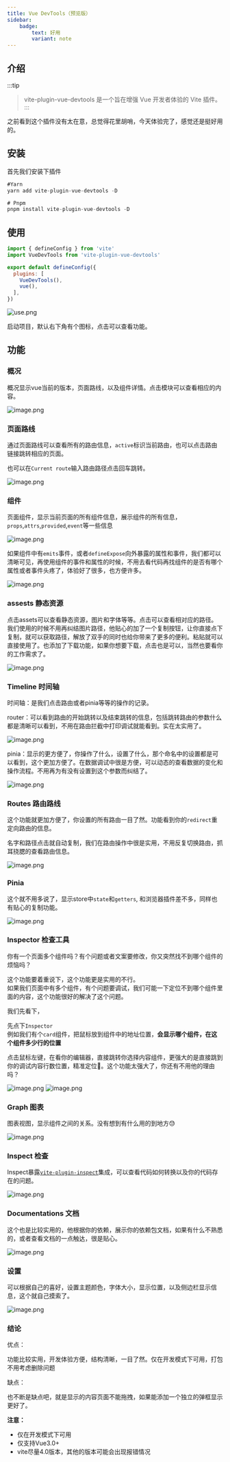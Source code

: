 ```yaml
---
title: Vue DevTools（预览版）
sidebar:
    badge:
        text: 好用
        variant: note
---
```


## 介绍

:::tip
>vite-plugin-vue-devtools 是一个旨在增强 Vue 开发者体验的 Vite 插件。
:::

之前看到这个插件没有太在意，总觉得花里胡哨，今天体验完了，感觉还是挺好用的。

## 安装

首先我们安装下插件

```js
#Yarn
yarn add vite-plugin-vue-devtools -D

# Pnpm
pnpm install vite-plugin-vue-devtools -D
```

## 使用

```js
import { defineConfig } from 'vite'
import VueDevTools from 'vite-plugin-vue-devtools'

export default defineConfig({
  plugins: [
    VueDevTools(),
    vue(),
  ],
})
```

![use.png](/blog/images/plugins/devtools/use.png)

启动项目，默认右下角有个图标，点击可以查看功能。

## 功能

### 概况

概况显示vue当前的版本，页面路线，以及组件详情。点击模块可以查看相应的内容。

![image.png](/blog/images/plugins/devtools/overview.png)

### 页面路线

通过页面路线可以查看所有的路由信息，`active`标识当前路由，也可以点击路由链接跳转相应的页面。

也可以在`Current route`输入路由路径点击回车跳转。

![image.png](/blog/images/plugins/devtools/pages.png)

### 组件

页面组件，显示当前页面的所有组件信息，展示组件的所有信息，`props`,`attrs`,`provided`,`event`等一些信息

![image.png](/blog/images/plugins/devtools/components.png)

如果组件中有`emits`事件，或者`defineExpose`向外暴露的属性和事件，我们都可以清晰可见，再使用组件的事件和属性的时候，不用去看代码再找组件的是否有哪个属性或者事件头疼了，体验好了很多，也方便许多。

![image.png](/blog/images/plugins/devtools/emits.png)

### assests 静态资源

点击assets可以查看静态资源，图片和字体等等。点击可以查看相对应的路径。我们使用的时候不用再纠结图片路径，他贴心的加了一个复制按钮，让你直接点下复制，就可以获取路径，解放了双手的同时也给你带来了更多的便利。粘贴就可以直接使用了。也添加了下载功能，如果你想要下载，点击也是可以，当然也要看你的工作需求了。

![image.png](/blog/images/plugins/devtools/assets.png)

### Timeline 时间轴

时间轴：是我们点击路由或者pinia等等的操作的记录。

router：可以看到路由的开始跳转以及结束跳转的信息，包括跳转路由的参数什么都是清晰可以看到，不用在路由拦截中打印调试就能看到。实在太实用了。

![image.png](/blog/images/plugins/devtools/timeline.png)

pinia：显示的更方便了，你操作了什么，设置了什么，那个命名中的设置都是可以看到，这个更加方便了。在数据调试中很是方便，可以动态的查看数据的变化和操作流程。不用再为有没有设置到这个参数而纠结了。

![image.png](/blog/images/plugins/devtools/timeline-pinia.png)

### Routes 路由路线

这个功能就更加方便了，你设置的所有路由一目了然。功能看到你的`redirect`重定向路由的信息。

名字和路径点击就自动复制，我们在路由操作中很是实用，不用反复切换路由，抓耳挠腮的查看路由信息。

![image.png](/blog/images/plugins/devtools/routes.png)

### Pinia

这个就不用多说了，显示store中`state`和`getters`, 和浏览器插件差不多，同样也有贴心的复制功能。

![image.png](/blog/images/plugins/devtools/pinia.png)

### Inspector 检查工具

你有一个页面多个组件吗？有个问题或者文案要修改，你又突然找不到哪个组件的烦恼吗？

这个功能要着重说下，这个功能更是实用的不行。  
如果我们页面中有多个组件，有个问题要调试，我们可能一下定位不到哪个组件里面的内容，这个功能很好的解决了这个问题。

我们先看下，

先点下`Inspector`  
例如我们有个`card`组件，把鼠标放到组件中的地址位置，**会显示哪个组件，在这个组件多少行的位置**

点击鼠标左键，在看你的编辑器，直接跳转你选择内容组件，更强大的是直接跳到你的调试内容行数位置，精准定位📌。这个功能太强大了，你还有不用他的理由吗？

![image.png](/blog/images/plugins/devtools/inspector.png)
![image.png](/blog/images/plugins/devtools/inspector2.png)

### Graph 图表

图表视图，显示组件之间的关系。没有想到有什么用的到地方😓

![image.png](/blog/images/plugins/devtools/graph.png)

### Inspect 检查

Inspect暴露[`vite-plugin-inspect`](https://github.com/antfu/vite-plugin-inspect)集成，可以查看代码如何转换以及你的代码存在的问题。

![image.png](/blog/images/plugins/devtools/inspect.png)

### Documentations 文档

这个也是比较实用的，他根据你的依赖，展示你的依赖包文档，如果有什么不熟悉的，或者查看文档的一点触达，很是贴心。

![image.png](/blog/images/plugins/devtools/documentations.png)

### 设置

可以根据自己的喜好，设置主题颜色，字体大小，显示位置，以及侧边栏显示信息，这个就自己摸索了。

![image.png](/blog/images/plugins/devtools/settings.png)

### 结论

优点：

功能比较实用，开发体验方便，结构清晰，一目了然。仅在开发模式下可用，打包不用考虑删除问题

缺点：

也不断是缺点吧，就是显示的内容页面不能拖拽，如果能添加一个独立的弹框显示更好了。

**注意：**

- 仅在开发模式下可用
- 仅支持Vue3.0+
- vite尽量4.0版本，其他的版本可能会出现报错情况
